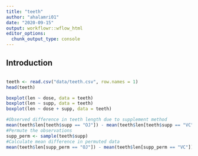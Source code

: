 ```yaml
---
title: "teeth"
author: "ahalamri01"
date: "2020-09-15"
output: workflowr::wflow_html
editor_options:
  chunk_output_type: console
---
```


## Introduction

```r

```

```r
teeth <- read.csv("data/teeth.csv", row.names = 1)
head(teeth)
```

```r
boxplot(len ~ dose, data = teeth)
boxplot(len ~ supp, data = teeth)
boxplot(len ~ dose + supp, data = teeth)
```

```r
#Observed difference in teeth length due to supplement method
mean(teeth$len[teeth$supp == "OJ"]) - mean(teeth$len[teeth$supp == "VC"])
#Permute the observations
supp_perm <- sample(teeth$supp)
#Calculate mean difference in permuted data
mean(teeth$len[supp_perm == "OJ"]) - mean(teeth$len[supp_perm == "VC"])
```

